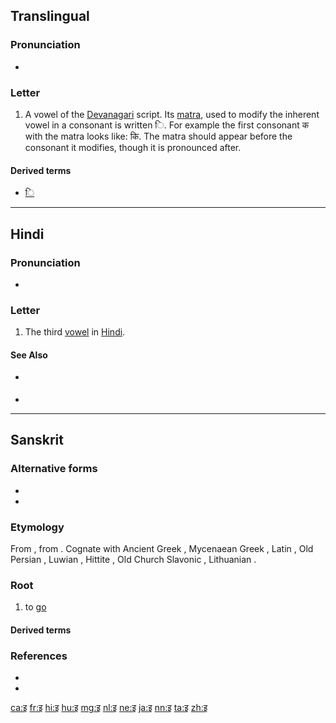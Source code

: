 {{character info/new|image=[[File:Deva-i.png|100px]]}}
{{also|ड|ड़|ङ}}
==Translingual==

===Pronunciation===
* {{IPA|/i/|/ɪ/|lang=mul}} {{qualifier|may vary by language}}

===Letter===
{{mul-Deva|i}}

# A vowel of the [[Devanagari]] script. Its [[matra]], used to modify the inherent vowel in a consonant is written &#x093F;. For example the first consonant क with the matra looks like: कि. The matra should appear before the consonant it modifies, though it is pronounced after.

====Derived terms====
* [[ि]]

----

==Hindi==

===Pronunciation===
* {{IPA|/ɪ/|/i/|lang=hi}} {{qualifier|at the end of words}}

===Letter===
{{head|hi|letter}}

# The third [[vowel]] in [[Hindi]].

====See Also====
* {{sense|matra}} {{l|hi|ि|tr=i}}
* {{list:Devanagari script letters/hi}}

----

==Sanskrit==

===Alternative forms===
* {{l|sa|अय्}}
* {{l|sa|ई}}

===Etymology===
From {{etyl|iir-pro|sa}} {{m|iir-pro|*Hai-|*Hi-}}, from {{etyl|ine-pro|sa}} {{m|ine-pro|*h₁ey-|*h₁i-}}. Cognate with Ancient Greek {{m|grc|εἶμι||I go}}, Mycenaean Greek {{m|gmy|𐀂𐀍𐀳}}, Latin {{m|la|eo||I go}}, Old Persian {{m|peo|sc=Xpeo|tr=aitiy|𐎠𐎡𐎫𐎡𐎹||goes}}, Luwian {{m|xlu|sc=Xsux|𒄿𒄿|tr=iti||goes}}, Hittite {{m|hit|sc=Xsux|tr=iyatta|𒄿𒄿𒀀𒋫𒋫||goes}}, Old Church Slavonic {{m|cu|ити}}, Lithuanian {{m|lt|eiti}}.

===Root===
{{head|sa|root}}

# to [[go]]

====Derived terms====
{{der3
|{{l|sa|अर्थेत्||active, hasty|tr=arthét}}
|{{l|sa|अय||going|tr=áya}}
|{{l|sa|अयन||road, path|tr=áyana}}
|{{l|sa|आय||arrival, approach|tr=āyá}}
|{{l|sa|आयन||coming, approaching|tr=ā́yana}}
|{{l|sa|आयिन्||coming or hastening near|tr=āyín}}
|{{l|sa|आयु||living, movable|tr=āyú}}
|{{l|sa|इत||gone|tr=itá}}
|{{l|sa|इत्य||to be gone to}}
|{{l|sa|इत्या||going, stepping|tr=ityā́}}
|{{l|sa|इत्वन्||going}}
|{{l|sa|इत्वर||going, walking}}
|{{l|sa|एति||he goes|tr=éti}}
|{{l|sa|एतृ||goer, approacher|tr=etṛ́}}
|{{l|sa|एम||course, way|tr=éma}}
|{{l|sa|एमन्||course, way|tr=éman}}
|{{l|sa|एव||going, moving, speedy, quick|tr=éva}}
}}

===References===
* {{R:sa:MW|163}}
* {{R:sa:Whitney Roots|7}}

[[ca:इ]]
[[fr:इ]]
[[hi:इ]]
[[hu:इ]]
[[mg:इ]]
[[nl:इ]]
[[ne:इ]]
[[ja:इ]]
[[nn:इ]]
[[ta:इ]]
[[zh:इ]]